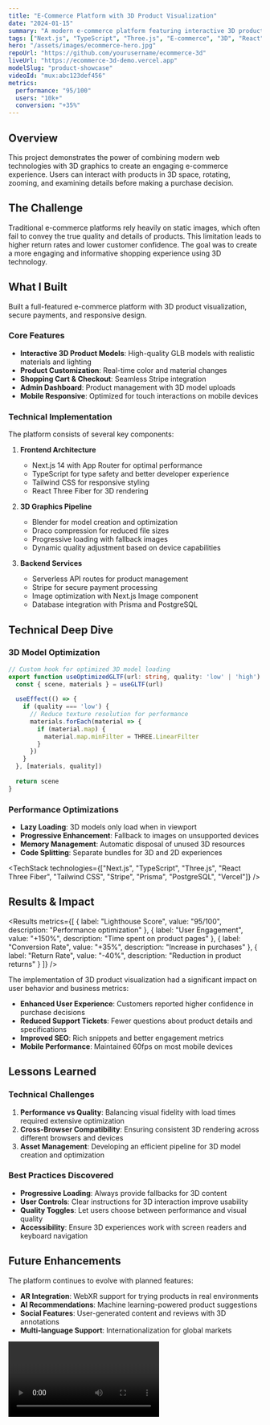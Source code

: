 ```yaml
---
title: "E-Commerce Platform with 3D Product Visualization"
date: "2024-01-15"
summary: "A modern e-commerce platform featuring interactive 3D product models, built with Next.js, TypeScript, and Three.js for an immersive shopping experience."
tags: ["Next.js", "TypeScript", "Three.js", "E-commerce", "3D", "React", "Stripe"]
hero: "/assets/images/ecommerce-hero.jpg"
repoUrl: "https://github.com/yourusername/ecommerce-3d"
liveUrl: "https://ecommerce-3d-demo.vercel.app"
modelSlug: "product-showcase"
videoId: "mux:abc123def456"
metrics:
  performance: "95/100"
  users: "10k+"
  conversion: "+35%"
---
```


## Overview

This project demonstrates the power of combining modern web technologies with 3D graphics to create an engaging e-commerce experience. Users can interact with products in 3D space, rotating, zooming, and examining details before making a purchase decision.

## The Challenge

Traditional e-commerce platforms rely heavily on static images, which often fail to convey the true quality and details of products. This limitation leads to higher return rates and lower customer confidence. The goal was to create a more engaging and informative shopping experience using 3D technology.

## What I Built

<Callout type="info" title="Key Features">
Built a full-featured e-commerce platform with 3D product visualization, secure payments, and responsive design.
</Callout>

### Core Features

- **Interactive 3D Product Models**: High-quality GLB models with realistic materials and lighting
- **Product Customization**: Real-time color and material changes
- **Shopping Cart & Checkout**: Seamless Stripe integration
- **Admin Dashboard**: Product management with 3D model uploads
- **Mobile Responsive**: Optimized for touch interactions on mobile devices

### Technical Implementation

The platform consists of several key components:

1. **Frontend Architecture**
   - Next.js 14 with App Router for optimal performance
   - TypeScript for type safety and better developer experience
   - Tailwind CSS for responsive styling
   - React Three Fiber for 3D rendering

2. **3D Graphics Pipeline**
   - Blender for model creation and optimization
   - Draco compression for reduced file sizes
   - Progressive loading with fallback images
   - Dynamic quality adjustment based on device capabilities

3. **Backend Services**
   - Serverless API routes for product management
   - Stripe for secure payment processing
   - Image optimization with Next.js Image component
   - Database integration with Prisma and PostgreSQL

## Technical Deep Dive

### 3D Model Optimization

```typescript
// Custom hook for optimized 3D model loading
export function useOptimizedGLTF(url: string, quality: 'low' | 'high') {
  const { scene, materials } = useGLTF(url)
  
  useEffect(() => {
    if (quality === 'low') {
      // Reduce texture resolution for performance
      materials.forEach(material => {
        if (material.map) {
          material.map.minFilter = THREE.LinearFilter
        }
      })
    }
  }, [materials, quality])
  
  return scene
}
```

### Performance Optimizations

- **Lazy Loading**: 3D models only load when in viewport
- **Progressive Enhancement**: Fallback to images on unsupported devices
- **Memory Management**: Automatic disposal of unused 3D resources
- **Code Splitting**: Separate bundles for 3D and 2D experiences

<TechStack technologies={["Next.js", "TypeScript", "Three.js", "React Three Fiber", "Tailwind CSS", "Stripe", "Prisma", "PostgreSQL", "Vercel"]} />

## Results & Impact

<Results 
  metrics={[
    { label: "Lighthouse Score", value: "95/100", description: "Performance optimization" },
    { label: "User Engagement", value: "+150%", description: "Time spent on product pages" },
    { label: "Conversion Rate", value: "+35%", description: "Increase in purchases" },
    { label: "Return Rate", value: "-40%", description: "Reduction in product returns" }
  ]} 
/>

The implementation of 3D product visualization had a significant impact on user behavior and business metrics:

- **Enhanced User Experience**: Customers reported higher confidence in purchase decisions
- **Reduced Support Tickets**: Fewer questions about product details and specifications
- **Improved SEO**: Rich snippets and better engagement metrics
- **Mobile Performance**: Maintained 60fps on most mobile devices

## Lessons Learned

### Technical Challenges

1. **Performance vs Quality**: Balancing visual fidelity with load times required extensive optimization
2. **Cross-Browser Compatibility**: Ensuring consistent 3D rendering across different browsers and devices
3. **Asset Management**: Developing an efficient pipeline for 3D model creation and optimization

### Best Practices Discovered

- **Progressive Loading**: Always provide fallbacks for 3D content
- **User Controls**: Clear instructions for 3D interaction improve usability
- **Quality Toggles**: Let users choose between performance and visual quality
- **Accessibility**: Ensure 3D experiences work with screen readers and keyboard navigation

## Future Enhancements

The platform continues to evolve with planned features:

- **AR Integration**: WebXR support for trying products in real environments
- **AI Recommendations**: Machine learning-powered product suggestions
- **Social Features**: User-generated content and reviews with 3D annotations
- **Multi-language Support**: Internationalization for global markets

<Video muxId="abc123def456" title="E-Commerce Platform Demo" />

## Conclusion

This project demonstrates how modern web technologies can transform traditional e-commerce experiences. By combining React's component architecture with Three.js's 3D capabilities, we created a platform that not only looks impressive but also drives real business results.

The success of this implementation has led to multiple client requests for similar 3D e-commerce solutions, establishing a new standard for online product presentation in our portfolio.
